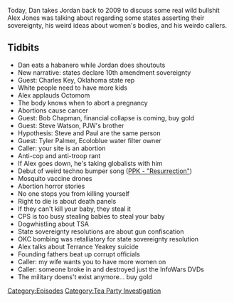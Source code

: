 {{DEFAULTSORT:
    #_EPISODE_0173:February 6-10, 2009
}}{{Episode
    | title             = February 6-10, 2009
    | caption           = Listen to this episode on [https://knowledgefight.libsyn.com/knowledge-fight-feb-6-10-2009 Libsyn] [https://open.spotify.com/episode/7pC0PQJH7oj1D6QHaadMuO Spotify], Read the [[Transcript/173: February 6-10, 2009|Unofficial Transcript]]
    | episodeNumber     = 173
    | length            = 01:58:36
    | airDate           = June 25, 2018
    | coverageStartDate = February 6, 2009
    | coverageEndDate   = February 10, 2009
    | episodeType       = [[:Category:Tea Party Investigation|Tea Party Investigation]]
    | appearance        = [[Charles Key]], [[Octomom]], [[Bob Chapman]], [[Steve Watson]], [[Tyler Palmer]], [[Terrance Yeakey]]
    | oocDrop           = So much of what we hear in Patriot mythology isn't true
    | previousEpisode   = [[172: June 11, 2013]]
    | nextEpisode       = [[174: February 11, 2009]]
}}

{{Stub}}

Today, Dan takes Jordan back to 2009 to discuss some real wild bullshit Alex Jones was talking about regarding some states asserting their sovereignty, his weird ideas about women's bodies, and his weirdo callers.

==Tidbits==

*Dan eats a habanero while Jordan does shoutouts
*New narrative: states declare 10th amendment sovereignty
*Guest: Charles Key, Oklahoma state rep
*White people need to have more kids
*Alex applauds Octomom
*The body knows when to abort a pregnancy
*Abortions cause cancer
*Guest: Bob Chapman, financial collapse is coming, buy gold
*Guest: Steve Watson, PJW's brother
*Hypothesis: Steve and Paul are the same person
*Guest: Tyler Palmer, Ecoloblue water filter owner
*Caller: your site is an abortion
*Anti-cop and anti-troop rant
*If Alex goes down, he's taking globalists with him
*Debut of weird techno bumper song ([https://www.youtube.com/watch?v=Rce8QnuFRVk&a PPK - "Resurrection"])
*Mosquito vaccine drones
*Abortion horror stories
*No one stops you from killing yourself
*Right to die is about death panels
*If they can't kill your baby, they steal it
*CPS is too busy stealing babies to steal your baby
*Dogwhistling about TSA
*State sovereignty resolutions are about gun confiscation
*OKC bombing was retalliatory for state sovereignty resolution
*Alex talks about Terrance Yeakey suicide
*Founding fathers beat up corrupt officials
*Caller: my wife wants you to have more women on
*Caller: someone broke in and destroyed just the InfoWars DVDs
*The military doens't exist anymore... buy gold

[[Category:Episodes]]
[[Category:Tea Party Investigation]]
